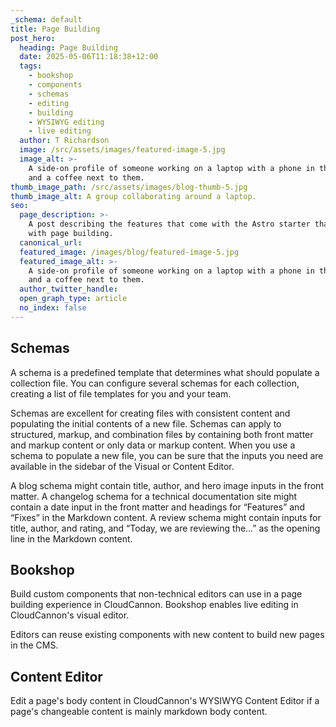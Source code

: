 ```yaml
---
_schema: default
title: Page Building
post_hero:
  heading: Page Building
  date: 2025-05-06T11:18:38+12:00
  tags:
    - bookshop
    - components
    - schemas
    - editing
    - building
    - WYSIWYG editing
    - live editing
  author: T Richardson
  image: /src/assets/images/featured-image-5.jpg
  image_alt: >-
    A side-on profile of someone working on a laptop with a phone in their hand,
    and a coffee next to them.
thumb_image_path: /src/assets/images/blog-thumb-5.jpg
thumb_image_alt: A group collaborating around a laptop.
seo:
  page_description: >-
    A post describing the features that come with the Astro starter that help
    with page building.
  canonical_url:
  featured_image: /images/blog/featured-image-5.jpg
  featured_image_alt: >-
    A side-on profile of someone working on a laptop with a phone in their hand,
    and a coffee next to them.
  author_twitter_handle:
  open_graph_type: article
  no_index: false
---
```

## Schemas

A schema is a predefined template that determines what should populate a collection file. You can configure several schemas for each collection, creating a list of file templates for you and your team.

Schemas are excellent for creating files with consistent content and populating the initial contents of a new file. Schemas can apply to structured, markup, and combination files by containing both front matter and markup content or only data or markup content. When you use a schema to populate a new file, you can be sure that the inputs you need are available in the sidebar of the Visual or Content Editor.

A blog schema might contain title, author, and hero image inputs in the front matter. A changelog schema for a technical documentation site might contain a date input in the front matter and headings for “Features” and “Fixes” in the Markdown content. A review schema might contain inputs for title, author, and rating, and “Today, we are reviewing the…” as the opening line in the Markdown content.

## Bookshop

Build custom components that non-technical editors can use in a page building experience in CloudCannon. Bookshop enables live editing in CloudCannon's visual editor.

Editors can reuse existing components with new content to build new pages in the CMS.

## Content Editor

Edit a page's body content in CloudCannon's WYSIWYG Content Editor if a page's changeable content is mainly markdown body content.